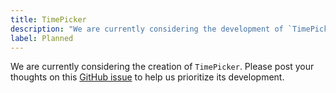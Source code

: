 ```yaml
---
title: TimePicker
description: "We are currently considering the development of `TimePicker`."
label: Planned
---
```


We are currently considering the creation of `TimePicker`. Please post your thoughts on this [GitHub issue](https://github.com/yamada-ui/yamada-ui/issues/1520) to help us prioritize its development.
